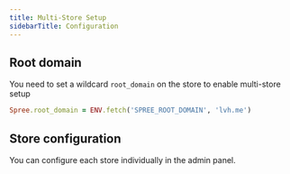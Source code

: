 ```yaml
---
title: Multi-Store Setup
sidebarTitle: Configuration
---
```


## Root domain

You need to set a wildcard `root_domain` on the store to enable multi-store setup

```ruby
Spree.root_domain = ENV.fetch('SPREE_ROOT_DOMAIN', 'lvh.me')
```

## Store configuration

You can configure each store individually in the admin panel.